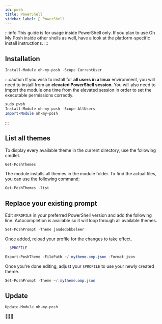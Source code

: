 ```yaml
---
id: pwsh
title: PowerShell
sidebar_label: 🐚 PowerShell
---
```



:::info
This guide is for usage inside PowerShell only. If you plan to use Oh My Posh inside other shells as well,
have a look at the platform-specific install instructions.
:::

## Installation

```powershell
Install-Module oh-my-posh -Scope CurrentUser
```

:::caution
If you wish to install for **all users in a linux** environment, you will need to install from an **elevated PowerShell session**.
You will also need to import the module one time from the elevated session in order to set the executable permissions correctly.

```powershell
sudo pwsh
Install-Module oh-my-posh -Scope AllUsers
Import-Module oh-my-posh
```
:::

## List all themes

To display every available theme in the current directory, use the following
cmdlet.

```powershell
Get-PoshThemes
```

The module installs all themes in the module folder. To find the actual files, you can use the following command:

```powershell
Get-PoshThemes -list
```

## Replace your existing prompt

Edit `$PROFILE` in your preferred PowerShell version and add the following line. Autocompletion is available so it will loop
through all available themes.

```powershell
Set-PoshPrompt -Theme jandedobbeleer
```

Once added, reload your profile for the changes to take effect.

```powershell
. $PROFILE
```

<Customize />

```powershell
Export-PoshTheme -FilePath ~/.mytheme.omp.json -Format json
```

Once you're done editing, adjust your `$PROFILE` to use your newly created theme.

```powershell
Set-PoshPrompt -Theme ~/.mytheme.omp.json
```

## Update

```powershell
Update-Module oh-my-posh
```

🎉🎉🎉

[scoop]: https://scoop.sh/
[wt]: https://github.com/microsoft/terminal
[powershell]: https://www.powershellgallery.com/packages/oh-my-posh
[configuration]: /docs/config-overview
